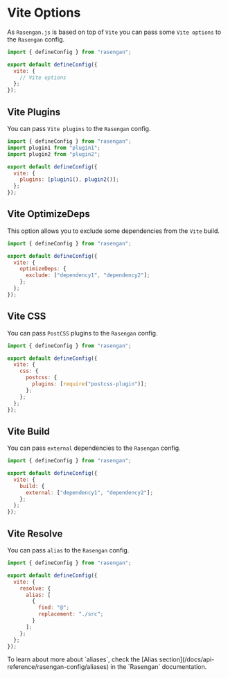 
# Vite Options

As `Rasengan.js` is based on top of `Vite` you can pass some `Vite options` to the `Rasengan` config.

```javascript filename="rasengan.config.js" copy showLineNumbers
import { defineConfig } from "rasengan";

export default defineConfig({
  vite: {
    // Vite options
  };
});
```

## Vite Plugins

You can pass `Vite plugins` to the `Rasengan` config.

```javascript filename="rasengan.config.js" copy showLineNumbers
import { defineConfig } from "rasengan";
import plugin1 from "plugin1";
import plugin2 from "plugin2";

export default defineConfig({
  vite: {
    plugins: [plugin1(), plugin2()];
  };
});
```

## Vite OptimizeDeps

This option allows you to exclude some dependencies from the `Vite` build.

```javascript filename="rasengan.config.js" copy showLineNumbers
import { defineConfig } from "rasengan";

export default defineConfig({
  vite: {
    optimizeDeps: {
      exclude: ["dependency1", "dependency2"];
    };
  };
});
```

## Vite CSS

You can pass `PostCSS` plugins to the `Rasengan` config.

```javascript filename="rasengan.config.js" copy showLineNumbers
import { defineConfig } from "rasengan";

export default defineConfig({
  vite: {
    css: {
      postcss: {
        plugins: [require("postcss-plugin")];
      };
    };
  };
});
```

## Vite Build

You can pass `external` dependencies to the `Rasengan` config.

```javascript filename="rasengan.config.js" copy showLineNumbers
import { defineConfig } from "rasengan";

export default defineConfig({
  vite: {
    build: {
      external: ["dependency1", "dependency2"];
    };
  };
});
```

## Vite Resolve

You can pass `alias` to the `Rasengan` config.

```javascript filename="rasengan.config.js" copy showLineNumbers
import { defineConfig } from "rasengan";

export default defineConfig({
  vite: {
    resolve: {
      alias: [
        {
          find: "@";
          replacement: "./src";
        }
      ];
    };
  };
});
```

<AlertBox>
  To learn about more about `aliases`, check the [Alias
  section](/docs/api-reference/rasengan-config/aliases) in the `Rasengan`
  documentation.
</AlertBox>
